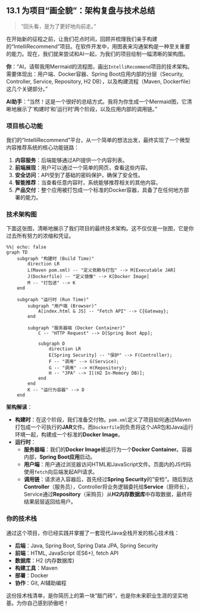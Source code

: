 ## 13.1 为项目“画全貌”：架构复盘与技术总结 {#sec-career-summary}

> “回头看，是为了更好地向前走。”

在开始新的征程之前，让我们花点时间，回顾并梳理我们亲手构建的“IntelliRecommend”项目。在软件开发中，用图表来沟通架构是一种至关重要的能力。现在，我们就来尝试和AI一起，为我们的项目绘制一幅清晰的架构图。

::: {.callout-note title="与AI的对话：绘制项目架构图"}
**你**：“AI，请帮我用Mermaid的流程图，画出`IntelliRecommend`项目的技术架构。需要体现出：用户端、Docker容器、Spring Boot应用内部的分层（Security, Controller, Service, Repository, H2 DB），以及构建流程（Maven, Dockerfile）这几个关键部分。”

**AI助手**：“当然！这是一个很好的总结方式。我将为你生成一个Mermaid图，它清晰地展示了'构建时'和'运行时'两个阶段，以及应用内部的调用链。”
:::

### 项目核心功能

我们的“IntelliRecommend”平台，从一个简单的想法出发，最终实现了一个微型内容推荐系统的核心功能链路：

1.  **内容服务**：后端能够通过API提供一个内容列表。
2.  **前端展现**：用户可以通过一个简单的网页，查看这些内容。
3.  **安全访问**：API受到了基础的密码保护，确保了安全性。
4.  **智能推荐**：当查看任意内容时，系统能够推荐相关的其他内容。
5.  **产品交付**：整个应用被打包成一个标准的Docker容器，具备了在任何地方部署的能力。

### 技术架构图

下面这张图，清晰地展示了我们项目的最终技术架构。这不仅仅是一张图，它是你过去所有努力的浓缩和凭证。

```mermaid
%%| echo: false
graph TD
    subgraph "构建时 (Build Time)"
        direction LR
        L(Maven pom.xml) -- "定义依赖与打包" --> M[Executable JAR]
        J(Dockerfile) -- "定义镜像" --> K[Docker Image]
        M -- "打包进" --> K
    end

    subgraph "运行时 (Run Time)"
        subgraph "用户端 (Browser)"
            A[index.html & JS] -- "Fetch API" --> C{Gateway};
        end

        subgraph "服务器端 (Docker Container)"
            C -- "HTTP Request" --> D[Spring Boot App];
            
            subgraph D
                direction LR
                E[Spring Security] -- "保护" --> F(Controller);
                F -- "调用" --> G(Service);
                G -- "调用" --> H(Repository);
                H -- "JPA" --> I[(H2 In-Memory DB)];
            end
        end
        K -- "运行为容器" --> D
    end
```

**架构解读**：

*   **构建时**：在这个阶段，我们准备交付物。`pom.xml`定义了项目如何通过Maven打包成一个可执行的**JAR**文件。而`Dockerfile`则负责将这个JAR包和Java运行环境一起，构建成一个标准的**Docker Image**。
*   **运行时**：
    *   **服务器端**：我们的**Docker Image**被运行为一个**Docker Container**。容器内部，**Spring Boot应用**启动。
    *   **用户端**：用户通过浏览器访问HTML和JavaScript文件。页面内的JS代码使用`fetch`向后端发起API请求。
    *   **调用链**：请求进入容器后，首先经过**Spring Security**的"安检"。随后到达**Controller**（服务员），Controller将业务逻辑委托给**Service**（厨师长），Service通过**Repository**（采购员）从**H2内存数据库**中存取数据，最终将结果层层返回给用户。

### 你的技术栈

通过这个项目，你已经实践并掌握了一套现代Java全栈开发的核心技术栈：

*   **后端**：Java, Spring Boot, Spring Data JPA, Spring Security
*   **前端**：HTML, JavaScript (ES6+), fetch API
*   **数据库**：H2 (内存数据库)
*   **构建工具**：Maven
*   **部署**：Docker
*   **协作**：Git, AI辅助编程

这份技术栈清单，是你简历上的第一块“敲门砖”，也是你未来职业生涯的坚实地基。为你自己感到骄傲吧！ 